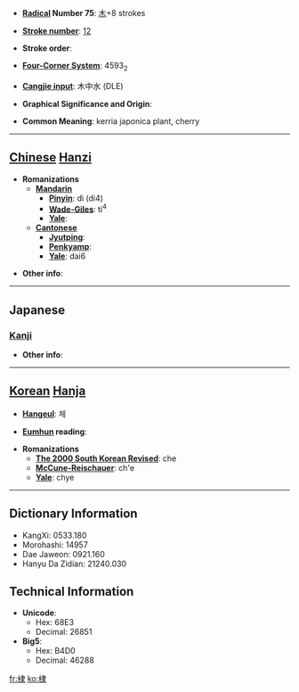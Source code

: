 * '''[[Wiktionary:Chinese radical index| Radical]] Number 75''': [[Wiktionary:Chinese radical index 木|木]]+8 strokes

* '''[[Wiktionary:Chinese total strokes index|Stroke number]]''': [[Wiktionary:Chinese total strokes index 12|12]]

* '''Stroke order''': 

* '''[[Wiktionary:Chinese four corner index|Four-Corner System]]''': 4593<sub>2</sub>

* '''[[Wiktionary:Chinese Cangjie index|Cangjie input]]''': 木中水 (DLE)

* '''Graphical Significance and Origin''': 

* '''Common Meaning''': kerria japonica plant, cherry

----

== [[Chinese]] [[Hanzi]] ==

* '''Romanizations'''
** '''[[Mandarin]]'''
*** '''[[Pinyin]]''': dì (di4)
*** '''[[Wade-Giles]]''': ti<sup>4</sup>
*** '''[[Yale]]''': 
** '''[[Cantonese]]'''
*** '''[[Jyutping]]''':
*** '''[[Penkyamp]]''': 
*** '''[[Yale]]''': dai6

* '''Other info''': 

----

==Japanese==
===[[Kanji]]===
{{kanji|on readings=[[てい]] (tei), [[たい]] (tai)
|kun readings=[[にわざくら]] (niwazakura), [[いくり]] (ikuri), [[にわうめ]] (niwaume)
}}

* '''Other info''':  

----

== [[Korean]] [[Hanja]] ==

* '''[[Hangeul]]''': 체

* '''[[Eumhun]] reading''': 

* '''Romanizations'''
** '''[[The 2000 South Korean Revised Romanization|The 2000 South Korean Revised]]''': che
** '''[[McCune-Reischauer]]''': ch'e
** '''[[Yale]]''': chye

----

== Dictionary Information ==

* KangXi: 0533.180
* Morohashi: 14957
* Dae Jaweon: 0921.160
* Hanyu Da Zidian: 21240.030

== Technical Information ==

* '''Unicode''':
** Hex: 68E3
** Decimal: 26851
* '''Big5''':
** Hex: B4D0
** Decimal: 46288

[[fr:棣]]
[[ko:棣]]